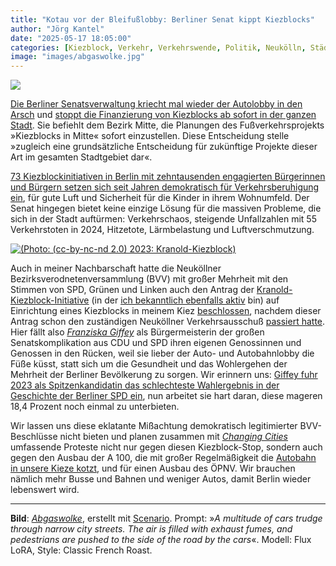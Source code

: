 ```yaml
---
title: "Kotau vor der Bleifußlobby: Berliner Senat kippt Kiezblocks"
author: "Jörg Kantel"
date: "2025-05-17 18:05:00"
categories: [Kiezblock, Verkehr, Verkehrswende, Politik, Neukölln, Städte für Menschen]
image: "images/abgaswolke.jpg"
---
```


[![](images/abgaswolke-b.jpg)](https://www.flickr.com/photos/schockwellenreiter/54503408150/)

[Die Berliner Senatsverwaltung kriecht mal wieder der Autolobby in den Arsch](https://www.rbb24.de/politik/beitrag/2025/05/berlin-mitte-projekt-kiezblocks-fuss-verkehr-senat-finanzierung-ende.html) und [stoppt die Finanzierung von Kiezblocks ab sofort in der ganzen Stadt](https://www.berlin.de/sen/uvk/presse/pressemitteilungen/2025/pressemitteilung.1559960.php). Sie befiehlt dem Bezirk Mitte, die Planungen des Fußverkehrsprojekts »Kiezblocks in Mitte« sofort einzustellen. Diese Entscheidung stelle »zugleich eine grundsätzliche Entscheidung für zukünftige Projekte dieser Art im gesamten Stadtgebiet dar«.

[73 Kiezblockinitiativen in Berlin mit zehntausenden engagierten Bürgerinnen und Bürgern setzen sich seit Jahren demokratisch für Verkehrsberuhigung ein](https://changing-cities.org/kiezblock-aus-senat-stoppt-finanzierung/), für gute Luft und Sicherheit für die Kinder in ihrem Wohnumfeld. Der Senat hingegen bietet keine einzige Lösung für die massiven Probleme, die sich in der Stadt auftürmen: Verkehrschaos, steigende Unfallzahlen mit 55 Verkehrstoten in 2024, Hitzetote, Lärmbelastung und Luftverschmutzung.

[![(Photo: (cc-by-nc-nd 2.0) 2023: Kranold-Kiezblock)](images/kiezblock6-b.jpg)](https://www.flickr.com/photos/schockwellenreiter/53008190361/)

Auch in meiner Nachbarschaft hatte die Neuköllner Bezirksverodnetenversammlung (BVV) mit großer Mehrheit mit den Stimmen von SPD, Grünen und Linken auch den Antrag der [Kranold-Kiezblock-Initiative](https://www.kiezblocks.de/kranold/) (in der [ich bekanntlich ebenfalls aktiv](https://kantel.github.io/posts/2023072702_warum_kiezblocks/) bin) auf Einrichtung eines Kiezblocks in meinem Kiez [beschlossen](https://kantel.github.io/posts/2023111601_kiezblock_neubritz/), nachdem dieser Antrag schon den zuständigen Neuköllner Verkehrsausschuß [passiert hatte](https://kantel.github.io/posts/2023111002_kiezblocks_bvv/). Hier fällt also *[Franziska Giffey](https://de.wikipedia.org/wiki/Franziska_Giffey)* als Bürgermeisterin der großen Senatskomplikation aus CDU und SPD ihren eigenen Genossinnen und Genossen in den Rücken, weil sie lieber der Auto- und Autobahnlobby die Füße küsst, statt sich um die Gesundheit und das Wohlergehen der Mehrheit der Berliner Bevölkerung zu sorgen. Wir erinnern uns: [Giffey fuhr 2023 als Spitzenkandidatin das schlechteste Wahlergebnis in der Geschichte der Berliner SPD ein](https://de.wikipedia.org/wiki/Franziska_Giffey), nun arbeitet sie hart daran, diese mageren 18,4 Prozent noch einmal zu unterbieten.

Wir lassen uns diese eklatante Mißachtung demokratisch legitimierter BVV-Beschlüsse nicht bieten und planen zusammen mit *[Changing Cities](https://changing-cities.org/)* umfassende Proteste nicht nur gegen diesen Kiezblock-Stop, sondern auch gegen den Ausbau der A&nbsp;100, die mit großer Regelmäßigkeit die [Autobahn in unsere Kieze kotzt](https://kantel.github.io/posts/2025050702_verkehrschaos_im_kiez/), und für einen Ausbau des ÖPNV. Wir brauchen nämlich mehr Busse und Bahnen und weniger Autos, damit Berlin wieder lebenswert wird.

---

**Bild**: *[Abgaswolke](https://www.flickr.com/photos/schockwellenreiter/54503408150/)*, erstellt mit [Scenario](http://cognitiones.kantel-chaos-team.de/technikgeschichte/rechnerundnetze/scenario.html). Prompt: »*A multitude of cars trudge through narrow city streets. The air is filled with exhaust fumes, and pedestrians are pushed to the side of the road by the cars*«. Modell: Flux LoRA, Style: Classic French Roast.